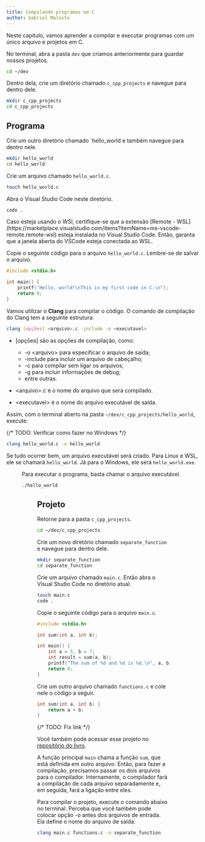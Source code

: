 ```yaml
---
title: Compilando programas em C
author: Gabriel Malosto
---
```





Neste capítulo, vamos aprender a compilar e executar programas com um único arquivo e projetos em C.

No terminal, abra a pasta `dev` que criamos anteriormente para guardar nossos projetos.

```bash
cd ~/dev
```

Dentro dela, crie um diretório chamado `c_cpp_projects` e navegue para dentro dele.

```bash
mkdir c_cpp_projects
cd c_cpp_projects
```

## Programa

Crie um outro diretório chamado `hello_world e também navegue para dentro nele.

```bash
mkdir hello_world
cd hello_world
```

Crie um arquivo chamado `hello_world.c`.

```bash
touch hello_world.c
```

Abra o Visual Studio Code neste diretório.

```bash
code .
```

<Aside type="caution">
  Caso esteja usando o WSl, certifique-se que a extensão [Remote -
  WSL](https://marketplace.visualstudio.com/items?itemName=ms-vscode-remote.remote-wsl)
  esteja instalada no Visual Studio Code. Então, garanta que a janela aberta do
  VSCode esteja conectada ao WSL.
</Aside>

Copie o seguinte código para o arquivo `hello_world.c`.
Lembre-se de salvar o arquivo.

```c
#include <stdio.h>

int main() {
    printf("Hello, world!\nThis is my first code in C.\n");
    return 0;
}
```

Vamos utilizar o **Clang** para compilar o código.
O comando de compilação do Clang tem a seguinte estrutura:

```bash
clang [opções] <arquivo>.c -include -o <executavel>
```

- [opções] são as opções de compilação, como:

  - -o \<arquivo\> para especificar o arquivo de saída;
  - -include para incluir um arquivo de cabeçalho;
  - -c para compilar sem ligar os arquivos;
  - -g para incluir informações de debug;
  - entre outras.

- \<arquivo\>.c é o nome do arquivo que será compilado.

- \<executavel\> é o nome do arquivo executável de saída.

Assim, com o terminal aberto na pasta `~/dev/c_cpp_projects/hello_world`, execute:

{/* TODO: Verificar como fazer no Windows */}

```bash
clang hello_world.c -o hello_world
```

Se tudo ocorrer bem, um arquivo executável será criado.
Para Linux e WSL, ele se chamará `hello_world`.
Já para o Windows, ele será `hello_world.exe`.

<Figure
  caption={`Compilação do arquivo "hello_world.c".`}
  images={[
    {
      src: compileHello,
      alt: `Terminal exibindo três comandos executados. O primeiro é "ls" e mostra o arquivo "hello_world.c" dentro da pasta "hello_world". O segundo é o de compilação, que não retorna nenhum texto. O terceiro é "ls" novamente, que agora mostra os arquivos "hello_world.c" e "hello_world".`,
    },
  ]}
/>

Para executar o programa, basta chamar o arquivo executável.

```bash
./hello_world
```

<Figure
  caption={`Execução do programa "hello_world".`}
  images={[
    {
      src: runHello,
      alt: `Terminal exibindo o comando "./hello_world" e a saída do programa, que é "Hello, world! This is my first code in C.".`,
    },
  ]}
/>

## Projeto

Retorne para a pasta `c_cpp_projects`.

```bash
cd ~/dev/c_cpp_projects
```

Crie um novo diretório chamado `separate_function` e navegue para dentro dele.

```bash
mkdir separate_function
cd separate_function
```

Crie um arquivo chamado `main.c`.
Então abra o Visual Studio Code no diretório atual.

```bash
touch main.c
code .
```

Copie o seguinte código para o arquivo `main.c`.

```c
#include <stdio.h>

int sum(int a, int b);

int main() {
    int a = 5, b = 7;
    int result = sum(a, b);
    printf("The sum of %d and %d is %d.\n", a, b, result);
    return 0;
}
```

Crie um outro arquivo chamado `functions.c` e cole nele o código a seguir.

```c
int sum(int a, int b) {
    return a + b;
}
```

{/* TODO: Fix link */}

Você também pode acessar esse projeto no [repositório do livro](https://github.com/gabdumal/book_andesito/tree/main/public).

A função principal `main` chama a função `sum`, que está definida em outro arquivo.
Então, para fazer a compilação, precisamos passar os dois arquivos para o compilador.
Internamente, o compilador fará a compilação de cada arquivo separadamente e, em seguida, fará a ligação entre eles.

Para compilar o projeto, execute o comando abaixo no terminal.
Perceba que você também pode colocar opção -o antes dos arquivos de entrada.
Ela define o nome do arquivo de saída.

```bash
clang main.c functions.c -o separate_function
```

<Figure
  caption={`Compilação do projeto "separate_function".`}
  images={[
    {
      src: compileRunSeparate,
      alt: `Terminal exibindo quatro comandos executados. O primeiro é "ls" e mostra os arquivos "functions.c" e "main.c" dentro da pasta "separate_function". O segundo é o de compilação, que não retorna nenhum texto. O terceiro é "ls" novamente, que agora mostra os arquivos "functions.c", "main.c" e "separate_function". O quarto é a execução do programa, que retorna "The sum of 5 and 7 is 12.".`,
    },
  ]}
/>
